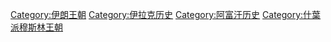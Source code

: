 {{Commonscat|Safavid dynasty}}

[[Category:伊朗王朝|Category:伊朗王朝]]
[[Category:伊拉克历史|Category:伊拉克历史]]
[[Category:阿富汗历史|Category:阿富汗历史]]
[[Category:什葉派穆斯林王朝|Category:什葉派穆斯林王朝]]